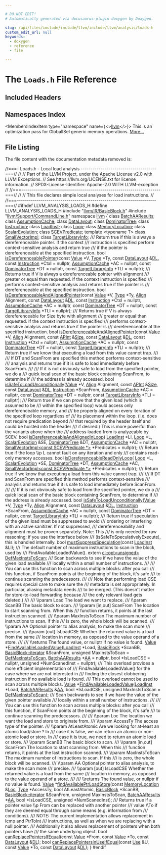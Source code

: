 ```yaml
---

# DO NOT EDIT!
# Automatically generated via docusaurus-plugin-doxygen by Doxygen.

slug: /api/files/include/include/llvm/include/llvm/analysis/loads-h
custom_edit_url: null
keywords:
  - doxygen
  - reference
  - file

---
```





# The `Loads.h` File Reference

<DoxygenPage pluginConfig={pluginConfig}>



## Included Headers

<IncludesList>
<IncludesListItem
  filePath="llvm/IR/BasicBlock.h"
  permalink="/docs/api/files/include/include/llvm/include/llvm/ir/basicblock-h"
  isLocal="true" />
<IncludesListItem
  filePath="llvm/Support/CommandLine.h"
  permalink="/docs/api/files/include/include/llvm/include/llvm/support/commandline-h"
  isLocal="true" />
</IncludesList>

## Namespaces Index

<MembersIndex>

<MembersIndexItem
  type="namespace"
  name={<><a href="/docs/api/namespaces/llvm">llvm</a></>}>
This is an optimization pass for GlobalISel generic memory operations. <a href="/docs/api/namespaces/llvm/#details">More...</a>
</MembersIndexItem>

</MembersIndex>


## File Listing

The file content with the documentation metadata removed is:

<ProgramListing>

<Link id="l00001" /><CodeLine lineNumber="1"><Highlight kind="comment">//===- Loads.h - Local load analysis --------------------------------------===//</Highlight><Highlight kind="normal"></Highlight></CodeLine>
<Link id="l00002" /><CodeLine lineNumber="2"><Highlight kind="normal"></Highlight><Highlight kind="comment">//</Highlight><Highlight kind="normal"></Highlight></CodeLine>
<Link id="l00003" /><CodeLine lineNumber="3"><Highlight kind="normal"></Highlight><Highlight kind="comment">// Part of the LLVM Project, under the Apache License v2.0 with LLVM Exceptions.</Highlight><Highlight kind="normal"></Highlight></CodeLine>
<Link id="l00004" /><CodeLine lineNumber="4"><Highlight kind="normal"></Highlight><Highlight kind="comment">// See https://llvm.org/LICENSE.txt for license information.</Highlight><Highlight kind="normal"></Highlight></CodeLine>
<Link id="l00005" /><CodeLine lineNumber="5"><Highlight kind="normal"></Highlight><Highlight kind="comment">// SPDX-License-Identifier: Apache-2.0 WITH LLVM-exception</Highlight><Highlight kind="normal"></Highlight></CodeLine>
<Link id="l00006" /><CodeLine lineNumber="6"><Highlight kind="normal"></Highlight><Highlight kind="comment">//</Highlight><Highlight kind="normal"></Highlight></CodeLine>
<Link id="l00007" /><CodeLine lineNumber="7"><Highlight kind="normal"></Highlight><Highlight kind="comment">//===----------------------------------------------------------------------===//</Highlight><Highlight kind="normal"></Highlight></CodeLine>
<Link id="l00008" /><CodeLine lineNumber="8"><Highlight kind="normal"></Highlight><Highlight kind="comment">//</Highlight><Highlight kind="normal"></Highlight></CodeLine>
<Link id="l00009" /><CodeLine lineNumber="9"><Highlight kind="normal"></Highlight><Highlight kind="comment">// This file declares simple local analyses for load instructions.</Highlight><Highlight kind="normal"></Highlight></CodeLine>
<Link id="l00010" /><CodeLine lineNumber="10"><Highlight kind="normal"></Highlight><Highlight kind="comment">//</Highlight><Highlight kind="normal"></Highlight></CodeLine>
<Link id="l00011" /><CodeLine lineNumber="11"><Highlight kind="normal"></Highlight><Highlight kind="comment">//===----------------------------------------------------------------------===//</Highlight><Highlight kind="normal"></Highlight></CodeLine>
<Link id="l00012" /><CodeLine lineNumber="12"><Highlight kind="normal"></Highlight></CodeLine>
<Link id="l00013" /><CodeLine lineNumber="13"><Highlight kind="normal"></Highlight><Highlight kind="preprocessor">#ifndef LLVM&#95;ANALYSIS&#95;LOADS&#95;H</Highlight><Highlight kind="normal"></Highlight></CodeLine>
<Link id="l00014" /><CodeLine lineNumber="14"><Highlight kind="normal"></Highlight><Highlight kind="preprocessor">#define LLVM&#95;ANALYSIS&#95;LOADS&#95;H</Highlight><Highlight kind="normal"></Highlight></CodeLine>
<Link id="l00015" /><CodeLine lineNumber="15"><Highlight kind="normal"></Highlight></CodeLine>
<Link id="l00016" /><CodeLine lineNumber="16"><Highlight kind="normal"></Highlight><Highlight kind="preprocessor">#include &quot;<a href="/docs/api/files/include/include/llvm/include/llvm/ir/basicblock-h">llvm/IR/BasicBlock.h</a>&quot;</Highlight><Highlight kind="normal"></Highlight></CodeLine>
<Link id="l00017" /><CodeLine lineNumber="17"><Highlight kind="normal"></Highlight><Highlight kind="preprocessor">#include &quot;<a href="/docs/api/files/include/include/llvm/include/llvm/support/commandline-h">llvm/Support/CommandLine.h</a>&quot;</Highlight><Highlight kind="normal"></Highlight></CodeLine>
<Link id="l00018" /><CodeLine lineNumber="18"><Highlight kind="normal"></Highlight></CodeLine>
<Link id="l00019" /><CodeLine lineNumber="19"><Highlight kind="normal"></Highlight><Highlight kind="keyword">namespace </Highlight><Highlight kind="normal"><a href="/docs/api/namespaces/llvm">llvm</a> &#123;</Highlight></CodeLine>
<Link id="l00020" /><CodeLine lineNumber="20"><Highlight kind="normal"></Highlight></CodeLine>
<Link id="l00021" /><CodeLine lineNumber="21"><Highlight kind="normal"></Highlight><Highlight kind="keyword">class </Highlight><Highlight kind="normal"><a href="/docs/api/classes/llvm/batchaaresults">BatchAAResults</a>;</Highlight></CodeLine>
<Link id="l00022" /><CodeLine lineNumber="22"><Highlight kind="normal"></Highlight><Highlight kind="keyword">class </Highlight><Highlight kind="normal"><a href="/docs/api/classes/llvm/assumptioncache">AssumptionCache</a>;</Highlight></CodeLine>
<Link id="l00023" /><CodeLine lineNumber="23"><Highlight kind="normal"></Highlight><Highlight kind="keyword">class </Highlight><Highlight kind="normal"><a href="/docs/api/classes/llvm/datalayout">DataLayout</a>;</Highlight></CodeLine>
<Link id="l00024" /><CodeLine lineNumber="24"><Highlight kind="normal"></Highlight><Highlight kind="keyword">class </Highlight><Highlight kind="normal"><a href="/docs/api/classes/llvm/dominatortree">DominatorTree</a>;</Highlight></CodeLine>
<Link id="l00025" /><CodeLine lineNumber="25"><Highlight kind="normal"></Highlight><Highlight kind="keyword">class </Highlight><Highlight kind="normal"><a href="/docs/api/classes/llvm/instruction">Instruction</a>;</Highlight></CodeLine>
<Link id="l00026" /><CodeLine lineNumber="26"><Highlight kind="normal"></Highlight><Highlight kind="keyword">class </Highlight><Highlight kind="normal"><a href="/docs/api/classes/llvm/loadinst">LoadInst</a>;</Highlight></CodeLine>
<Link id="l00027" /><CodeLine lineNumber="27"><Highlight kind="normal"></Highlight><Highlight kind="keyword">class </Highlight><Highlight kind="normal"><a href="/docs/api/classes/llvm/loop">Loop</a>;</Highlight></CodeLine>
<Link id="l00028" /><CodeLine lineNumber="28"><Highlight kind="normal"></Highlight><Highlight kind="keyword">class </Highlight><Highlight kind="normal"><a href="/docs/api/classes/llvm/memorylocation">MemoryLocation</a>;</Highlight></CodeLine>
<Link id="l00029" /><CodeLine lineNumber="29"><Highlight kind="normal"></Highlight><Highlight kind="keyword">class </Highlight><Highlight kind="normal"><a href="/docs/api/classes/llvm/scalarevolution">ScalarEvolution</a>;</Highlight></CodeLine>
<Link id="l00030" /><CodeLine lineNumber="30"><Highlight kind="normal"></Highlight><Highlight kind="keyword">class </Highlight><Highlight kind="normal"><a href="/docs/api/classes/llvm/scevpredicate">SCEVPredicate</a>;</Highlight></CodeLine>
<Link id="l00031" /><CodeLine lineNumber="31"><Highlight kind="normal"></Highlight><Highlight kind="keyword">template</Highlight><Highlight kind="normal"> &lt;</Highlight><Highlight kind="keyword">typename</Highlight><Highlight kind="normal"> T&gt; </Highlight><Highlight kind="keyword">class </Highlight><Highlight kind="normal"><a href="/docs/api/classes/llvm/smallvectorimpl">SmallVectorImpl</a>;</Highlight></CodeLine>
<Link id="l00032" /><CodeLine lineNumber="32"><Highlight kind="normal"></Highlight><Highlight kind="keyword">class </Highlight><Highlight kind="normal"><a href="/docs/api/classes/llvm/targetlibraryinfo">TargetLibraryInfo</a>;</Highlight></CodeLine>
<Link id="l00033" /><CodeLine lineNumber="33"><Highlight kind="normal"></Highlight><Highlight kind="comment"></Highlight></CodeLine>
<Link id="l00034" /><CodeLine lineNumber="34"><Highlight kind="comment">/// Return true if this is always a dereferenceable pointer. If the context</Highlight></CodeLine>
<Link id="l00035" /><CodeLine lineNumber="35"><Highlight kind="comment">/// instruction is specified perform context-sensitive analysis and return true</Highlight></CodeLine>
<Link id="l00036" /><CodeLine lineNumber="36"><Highlight kind="comment">/// if the pointer is dereferenceable at the specified instruction.</Highlight><Highlight kind="normal"></Highlight></CodeLine>
<Link id="l00037" /><CodeLine lineNumber="37"><Highlight kind="normal"></Highlight><Highlight kind="keywordtype">bool</Highlight><Highlight kind="normal"> <a href="/docs/api/namespaces/llvm/#abf1028e2af158aae1e00d3288ca013bb">isDereferenceablePointer</a>(</Highlight><Highlight kind="keyword">const</Highlight><Highlight kind="normal"> <a href="/docs/api/classes/llvm/value">Value</a> &#42;V, <a href="/docs/api/classes/llvm/type">Type</a> &#42;Ty, </Highlight><Highlight kind="keyword">const</Highlight><Highlight kind="normal"> <a href="/docs/api/classes/llvm/datalayout">DataLayout</a> &amp;<a href="/docs/api/files/lib/lib/target/lib/target/arm/armslshardening-cpp/#ad467c4ab9119043f9b7750ab986be61a">DL</a>,</Highlight></CodeLine>
<Link id="l00038" /><CodeLine lineNumber="38"><Highlight kind="normal">                              </Highlight><Highlight kind="keyword">const</Highlight><Highlight kind="normal"> <a href="/docs/api/classes/llvm/instruction">Instruction</a> &#42;CtxI = </Highlight><Highlight kind="keyword">nullptr</Highlight><Highlight kind="normal">,</Highlight></CodeLine>
<Link id="l00039" /><CodeLine lineNumber="39"><Highlight kind="normal">                              <a href="/docs/api/classes/llvm/assumptioncache">AssumptionCache</a> &#42;AC = </Highlight><Highlight kind="keyword">nullptr</Highlight><Highlight kind="normal">,</Highlight></CodeLine>
<Link id="l00040" /><CodeLine lineNumber="40"><Highlight kind="normal">                              </Highlight><Highlight kind="keyword">const</Highlight><Highlight kind="normal"> <a href="/docs/api/classes/llvm/dominatortree">DominatorTree</a> &#42;DT = </Highlight><Highlight kind="keyword">nullptr</Highlight><Highlight kind="normal">,</Highlight></CodeLine>
<Link id="l00041" /><CodeLine lineNumber="41"><Highlight kind="normal">                              </Highlight><Highlight kind="keyword">const</Highlight><Highlight kind="normal"> <a href="/docs/api/classes/llvm/targetlibraryinfo">TargetLibraryInfo</a> &#42;TLI = </Highlight><Highlight kind="keyword">nullptr</Highlight><Highlight kind="normal">);</Highlight></CodeLine>
<Link id="l00042" /><CodeLine lineNumber="42"><Highlight kind="normal"></Highlight><Highlight kind="comment"></Highlight></CodeLine>
<Link id="l00043" /><CodeLine lineNumber="43"><Highlight kind="comment">/// Returns true if V is always a dereferenceable pointer with alignment</Highlight></CodeLine>
<Link id="l00044" /><CodeLine lineNumber="44"><Highlight kind="comment">/// greater or equal than requested. If the context instruction is specified</Highlight></CodeLine>
<Link id="l00045" /><CodeLine lineNumber="45"><Highlight kind="comment">/// performs context-sensitive analysis and returns true if the pointer is</Highlight></CodeLine>
<Link id="l00046" /><CodeLine lineNumber="46"><Highlight kind="comment">/// dereferenceable at the specified instruction.</Highlight><Highlight kind="normal"></Highlight></CodeLine>
<Link id="l00047" /><CodeLine lineNumber="47"><Highlight kind="normal"></Highlight><Highlight kind="keywordtype">bool</Highlight><Highlight kind="normal"> <a href="/docs/api/namespaces/llvm/#a2da012cb3e5534bbee33563d309bc354">isDereferenceableAndAlignedPointer</a>(</Highlight><Highlight kind="keyword">const</Highlight><Highlight kind="normal"> <a href="/docs/api/classes/llvm/value">Value</a> &#42;V, <a href="/docs/api/classes/llvm/type">Type</a> &#42;Ty,</Highlight></CodeLine>
<Link id="l00048" /><CodeLine lineNumber="48"><Highlight kind="normal">                                        <a href="/docs/api/structs/llvm/align">Align</a> Alignment, </Highlight><Highlight kind="keyword">const</Highlight><Highlight kind="normal"> <a href="/docs/api/classes/llvm/datalayout">DataLayout</a> &amp;<a href="/docs/api/files/lib/lib/target/lib/target/arm/armslshardening-cpp/#ad467c4ab9119043f9b7750ab986be61a">DL</a>,</Highlight></CodeLine>
<Link id="l00049" /><CodeLine lineNumber="49"><Highlight kind="normal">                                        </Highlight><Highlight kind="keyword">const</Highlight><Highlight kind="normal"> <a href="/docs/api/classes/llvm/instruction">Instruction</a> &#42;CtxI = </Highlight><Highlight kind="keyword">nullptr</Highlight><Highlight kind="normal">,</Highlight></CodeLine>
<Link id="l00050" /><CodeLine lineNumber="50"><Highlight kind="normal">                                        <a href="/docs/api/classes/llvm/assumptioncache">AssumptionCache</a> &#42;AC = </Highlight><Highlight kind="keyword">nullptr</Highlight><Highlight kind="normal">,</Highlight></CodeLine>
<Link id="l00051" /><CodeLine lineNumber="51"><Highlight kind="normal">                                        </Highlight><Highlight kind="keyword">const</Highlight><Highlight kind="normal"> <a href="/docs/api/classes/llvm/dominatortree">DominatorTree</a> &#42;DT = </Highlight><Highlight kind="keyword">nullptr</Highlight><Highlight kind="normal">,</Highlight></CodeLine>
<Link id="l00052" /><CodeLine lineNumber="52"><Highlight kind="normal">                                        </Highlight><Highlight kind="keyword">const</Highlight><Highlight kind="normal"> <a href="/docs/api/classes/llvm/targetlibraryinfo">TargetLibraryInfo</a> &#42;TLI = </Highlight><Highlight kind="keyword">nullptr</Highlight><Highlight kind="normal">);</Highlight></CodeLine>
<Link id="l00053" /><CodeLine lineNumber="53"><Highlight kind="normal"></Highlight><Highlight kind="comment"></Highlight></CodeLine>
<Link id="l00054" /><CodeLine lineNumber="54"><Highlight kind="comment">/// Returns true if V is always dereferenceable for Size byte with alignment</Highlight></CodeLine>
<Link id="l00055" /><CodeLine lineNumber="55"><Highlight kind="comment">/// greater or equal than requested. If the context instruction is specified</Highlight></CodeLine>
<Link id="l00056" /><CodeLine lineNumber="56"><Highlight kind="comment">/// performs context-sensitive analysis and returns true if the pointer is</Highlight></CodeLine>
<Link id="l00057" /><CodeLine lineNumber="57"><Highlight kind="comment">/// dereferenceable at the specified instruction.</Highlight><Highlight kind="normal"></Highlight></CodeLine>
<Link id="l00058" /><CodeLine lineNumber="58"><Highlight kind="normal"></Highlight><Highlight kind="keywordtype">bool</Highlight><Highlight kind="normal"> <a href="/docs/api/namespaces/llvm/#a2da012cb3e5534bbee33563d309bc354">isDereferenceableAndAlignedPointer</a>(</Highlight><Highlight kind="keyword">const</Highlight><Highlight kind="normal"> <a href="/docs/api/classes/llvm/value">Value</a> &#42;V, <a href="/docs/api/structs/llvm/align">Align</a> Alignment,</Highlight></CodeLine>
<Link id="l00059" /><CodeLine lineNumber="59"><Highlight kind="normal">                                        </Highlight><Highlight kind="keyword">const</Highlight><Highlight kind="normal"> <a href="/docs/api/classes/llvm/apint">APInt</a> &amp;<a href="/docs/api/files/lib/lib/analysis/inlineorder-cpp/#a7ee6f0cb51c3b9056199e9a0001fe8c3a6f6cb72d544962fa333e2e34ce64f719">Size</a>, </Highlight><Highlight kind="keyword">const</Highlight><Highlight kind="normal"> <a href="/docs/api/classes/llvm/datalayout">DataLayout</a> &amp;<a href="/docs/api/files/lib/lib/target/lib/target/arm/armslshardening-cpp/#ad467c4ab9119043f9b7750ab986be61a">DL</a>,</Highlight></CodeLine>
<Link id="l00060" /><CodeLine lineNumber="60"><Highlight kind="normal">                                        </Highlight><Highlight kind="keyword">const</Highlight><Highlight kind="normal"> <a href="/docs/api/classes/llvm/instruction">Instruction</a> &#42;CtxI = </Highlight><Highlight kind="keyword">nullptr</Highlight><Highlight kind="normal">,</Highlight></CodeLine>
<Link id="l00061" /><CodeLine lineNumber="61"><Highlight kind="normal">                                        <a href="/docs/api/classes/llvm/assumptioncache">AssumptionCache</a> &#42;AC = </Highlight><Highlight kind="keyword">nullptr</Highlight><Highlight kind="normal">,</Highlight></CodeLine>
<Link id="l00062" /><CodeLine lineNumber="62"><Highlight kind="normal">                                        </Highlight><Highlight kind="keyword">const</Highlight><Highlight kind="normal"> <a href="/docs/api/classes/llvm/dominatortree">DominatorTree</a> &#42;DT = </Highlight><Highlight kind="keyword">nullptr</Highlight><Highlight kind="normal">,</Highlight></CodeLine>
<Link id="l00063" /><CodeLine lineNumber="63"><Highlight kind="normal">                                        </Highlight><Highlight kind="keyword">const</Highlight><Highlight kind="normal"> <a href="/docs/api/classes/llvm/targetlibraryinfo">TargetLibraryInfo</a> &#42;TLI = </Highlight><Highlight kind="keyword">nullptr</Highlight><Highlight kind="normal">);</Highlight></CodeLine>
<Link id="l00064" /><CodeLine lineNumber="64"><Highlight kind="normal"></Highlight><Highlight kind="comment"></Highlight></CodeLine>
<Link id="l00065" /><CodeLine lineNumber="65"><Highlight kind="comment">/// Return true if we know that executing a load from this value cannot trap.</Highlight></CodeLine>
<Link id="l00066" /><CodeLine lineNumber="66"><Highlight kind="comment">///</Highlight></CodeLine>
<Link id="l00067" /><CodeLine lineNumber="67"><Highlight kind="comment">/// If DT and ScanFrom are specified this method performs context-sensitive</Highlight></CodeLine>
<Link id="l00068" /><CodeLine lineNumber="68"><Highlight kind="comment">/// analysis and returns true if it is safe to load immediately before ScanFrom.</Highlight></CodeLine>
<Link id="l00069" /><CodeLine lineNumber="69"><Highlight kind="comment">///</Highlight></CodeLine>
<Link id="l00070" /><CodeLine lineNumber="70"><Highlight kind="comment">/// If it is not obviously safe to load from the specified pointer, we do a</Highlight></CodeLine>
<Link id="l00071" /><CodeLine lineNumber="71"><Highlight kind="comment">/// quick local scan of the basic block containing ScanFrom, to determine if</Highlight></CodeLine>
<Link id="l00072" /><CodeLine lineNumber="72"><Highlight kind="comment">/// the address is already accessed.</Highlight><Highlight kind="normal"></Highlight></CodeLine>
<Link id="l00073" /><CodeLine lineNumber="73"><Highlight kind="normal"></Highlight><Highlight kind="keywordtype">bool</Highlight><Highlight kind="normal"> <a href="/docs/api/namespaces/llvm/#a7bca5709e8d5f8d45c9e46c51322e017">isSafeToLoadUnconditionally</a>(<a href="/docs/api/classes/llvm/value">Value</a> &#42;V, <a href="/docs/api/structs/llvm/align">Align</a> Alignment, </Highlight><Highlight kind="keyword">const</Highlight><Highlight kind="normal"> <a href="/docs/api/classes/llvm/apint">APInt</a> &amp;<a href="/docs/api/files/lib/lib/analysis/inlineorder-cpp/#a7ee6f0cb51c3b9056199e9a0001fe8c3a6f6cb72d544962fa333e2e34ce64f719">Size</a>,</Highlight></CodeLine>
<Link id="l00074" /><CodeLine lineNumber="74"><Highlight kind="normal">                                 </Highlight><Highlight kind="keyword">const</Highlight><Highlight kind="normal"> <a href="/docs/api/classes/llvm/datalayout">DataLayout</a> &amp;<a href="/docs/api/files/lib/lib/target/lib/target/arm/armslshardening-cpp/#ad467c4ab9119043f9b7750ab986be61a">DL</a>, <a href="/docs/api/classes/llvm/instruction">Instruction</a> &#42;ScanFrom,</Highlight></CodeLine>
<Link id="l00075" /><CodeLine lineNumber="75"><Highlight kind="normal">                                 <a href="/docs/api/classes/llvm/assumptioncache">AssumptionCache</a> &#42;AC = </Highlight><Highlight kind="keyword">nullptr</Highlight><Highlight kind="normal">,</Highlight></CodeLine>
<Link id="l00076" /><CodeLine lineNumber="76"><Highlight kind="normal">                                 </Highlight><Highlight kind="keyword">const</Highlight><Highlight kind="normal"> <a href="/docs/api/classes/llvm/dominatortree">DominatorTree</a> &#42;DT = </Highlight><Highlight kind="keyword">nullptr</Highlight><Highlight kind="normal">,</Highlight></CodeLine>
<Link id="l00077" /><CodeLine lineNumber="77"><Highlight kind="normal">                                 </Highlight><Highlight kind="keyword">const</Highlight><Highlight kind="normal"> <a href="/docs/api/classes/llvm/targetlibraryinfo">TargetLibraryInfo</a> &#42;TLI = </Highlight><Highlight kind="keyword">nullptr</Highlight><Highlight kind="normal">);</Highlight></CodeLine>
<Link id="l00078" /><CodeLine lineNumber="78"><Highlight kind="normal"></Highlight><Highlight kind="comment"></Highlight></CodeLine>
<Link id="l00079" /><CodeLine lineNumber="79"><Highlight kind="comment">/// Return true if we can prove that the given load (which is assumed to be</Highlight></CodeLine>
<Link id="l00080" /><CodeLine lineNumber="80"><Highlight kind="comment">/// within the specified loop) would access only dereferenceable memory, and</Highlight></CodeLine>
<Link id="l00081" /><CodeLine lineNumber="81"><Highlight kind="comment">/// be properly aligned on every iteration of the specified loop regardless of</Highlight></CodeLine>
<Link id="l00082" /><CodeLine lineNumber="82"><Highlight kind="comment">/// its placement within the loop. (i.e. does not require predication beyond</Highlight></CodeLine>
<Link id="l00083" /><CodeLine lineNumber="83"><Highlight kind="comment">/// that required by the header itself and could be hoisted into the header</Highlight></CodeLine>
<Link id="l00084" /><CodeLine lineNumber="84"><Highlight kind="comment">/// if desired.)  This is more powerful than the variants above when the</Highlight></CodeLine>
<Link id="l00085" /><CodeLine lineNumber="85"><Highlight kind="comment">/// address loaded from is analyzeable by SCEV.</Highlight><Highlight kind="normal"></Highlight></CodeLine>
<Link id="l00086" /><CodeLine lineNumber="86"><Highlight kind="normal"></Highlight><Highlight kind="keywordtype">bool</Highlight><Highlight kind="normal"> <a href="/docs/api/namespaces/llvm/#aeba325403d8d6430ee4a41b2cea631f5">isDereferenceableAndAlignedInLoop</a>(</Highlight></CodeLine>
<Link id="l00087" /><CodeLine lineNumber="87"><Highlight kind="normal">    <a href="/docs/api/classes/llvm/loadinst">LoadInst</a> &#42;LI, <a href="/docs/api/classes/llvm/loop">Loop</a> &#42;L, <a href="/docs/api/classes/llvm/scalarevolution">ScalarEvolution</a> &amp;SE, <a href="/docs/api/classes/llvm/dominatortree">DominatorTree</a> &amp;DT,</Highlight></CodeLine>
<Link id="l00088" /><CodeLine lineNumber="88"><Highlight kind="normal">    <a href="/docs/api/classes/llvm/assumptioncache">AssumptionCache</a> &#42;AC = </Highlight><Highlight kind="keyword">nullptr</Highlight><Highlight kind="normal">,</Highlight></CodeLine>
<Link id="l00089" /><CodeLine lineNumber="89"><Highlight kind="normal">    <a href="/docs/api/classes/llvm/smallvectorimpl">SmallVectorImpl&lt;const SCEVPredicate &#42;&gt;</a> &#42;Predicates = </Highlight><Highlight kind="keyword">nullptr</Highlight><Highlight kind="normal">);</Highlight></CodeLine>
<Link id="l00090" /><CodeLine lineNumber="90"><Highlight kind="normal"></Highlight><Highlight kind="comment"></Highlight></CodeLine>
<Link id="l00091" /><CodeLine lineNumber="91"><Highlight kind="comment">/// Return true if the loop \\p L cannot fault on any iteration and only</Highlight></CodeLine>
<Link id="l00092" /><CodeLine lineNumber="92"><Highlight kind="comment">/// contains read-only memory accesses.</Highlight><Highlight kind="normal"></Highlight></CodeLine>
<Link id="l00093" /><CodeLine lineNumber="93"><Highlight kind="normal"></Highlight><Highlight kind="keywordtype">bool</Highlight><Highlight kind="normal"> <a href="/docs/api/namespaces/llvm/#a52f62ee9a011e12d197314433c41bcc5">isDereferenceableReadOnlyLoop</a>(</Highlight></CodeLine>
<Link id="l00094" /><CodeLine lineNumber="94"><Highlight kind="normal">    <a href="/docs/api/classes/llvm/loop">Loop</a> &#42;L, <a href="/docs/api/classes/llvm/scalarevolution">ScalarEvolution</a> &#42;SE, <a href="/docs/api/classes/llvm/dominatortree">DominatorTree</a> &#42;DT, <a href="/docs/api/classes/llvm/assumptioncache">AssumptionCache</a> &#42;AC,</Highlight></CodeLine>
<Link id="l00095" /><CodeLine lineNumber="95"><Highlight kind="normal">    <a href="/docs/api/classes/llvm/smallvectorimpl">SmallVectorImpl&lt;const SCEVPredicate &#42;&gt;</a> &#42;Predicates = </Highlight><Highlight kind="keyword">nullptr</Highlight><Highlight kind="normal">);</Highlight></CodeLine>
<Link id="l00096" /><CodeLine lineNumber="96"><Highlight kind="normal"></Highlight><Highlight kind="comment"></Highlight></CodeLine>
<Link id="l00097" /><CodeLine lineNumber="97"><Highlight kind="comment">/// Return true if we know that executing a load from this value cannot trap.</Highlight></CodeLine>
<Link id="l00098" /><CodeLine lineNumber="98"><Highlight kind="comment">///</Highlight></CodeLine>
<Link id="l00099" /><CodeLine lineNumber="99"><Highlight kind="comment">/// If DT and ScanFrom are specified this method performs context-sensitive</Highlight></CodeLine>
<Link id="l00100" /><CodeLine lineNumber="100"><Highlight kind="comment">/// analysis and returns true if it is safe to load immediately before ScanFrom.</Highlight></CodeLine>
<Link id="l00101" /><CodeLine lineNumber="101"><Highlight kind="comment">///</Highlight></CodeLine>
<Link id="l00102" /><CodeLine lineNumber="102"><Highlight kind="comment">/// If it is not obviously safe to load from the specified pointer, we do a</Highlight></CodeLine>
<Link id="l00103" /><CodeLine lineNumber="103"><Highlight kind="comment">/// quick local scan of the basic block containing ScanFrom, to determine if</Highlight></CodeLine>
<Link id="l00104" /><CodeLine lineNumber="104"><Highlight kind="comment">/// the address is already accessed.</Highlight><Highlight kind="normal"></Highlight></CodeLine>
<Link id="l00105" /><CodeLine lineNumber="105"><Highlight kind="normal"></Highlight><Highlight kind="keywordtype">bool</Highlight><Highlight kind="normal"> <a href="/docs/api/namespaces/llvm/#a7bca5709e8d5f8d45c9e46c51322e017">isSafeToLoadUnconditionally</a>(<a href="/docs/api/classes/llvm/value">Value</a> &#42;V, <a href="/docs/api/classes/llvm/type">Type</a> &#42;Ty, <a href="/docs/api/structs/llvm/align">Align</a> Alignment,</Highlight></CodeLine>
<Link id="l00106" /><CodeLine lineNumber="106"><Highlight kind="normal">                                 </Highlight><Highlight kind="keyword">const</Highlight><Highlight kind="normal"> <a href="/docs/api/classes/llvm/datalayout">DataLayout</a> &amp;<a href="/docs/api/files/lib/lib/target/lib/target/arm/armslshardening-cpp/#ad467c4ab9119043f9b7750ab986be61a">DL</a>, <a href="/docs/api/classes/llvm/instruction">Instruction</a> &#42;ScanFrom,</Highlight></CodeLine>
<Link id="l00107" /><CodeLine lineNumber="107"><Highlight kind="normal">                                 <a href="/docs/api/classes/llvm/assumptioncache">AssumptionCache</a> &#42;AC = </Highlight><Highlight kind="keyword">nullptr</Highlight><Highlight kind="normal">,</Highlight></CodeLine>
<Link id="l00108" /><CodeLine lineNumber="108"><Highlight kind="normal">                                 </Highlight><Highlight kind="keyword">const</Highlight><Highlight kind="normal"> <a href="/docs/api/classes/llvm/dominatortree">DominatorTree</a> &#42;DT = </Highlight><Highlight kind="keyword">nullptr</Highlight><Highlight kind="normal">,</Highlight></CodeLine>
<Link id="l00109" /><CodeLine lineNumber="109"><Highlight kind="normal">                                 </Highlight><Highlight kind="keyword">const</Highlight><Highlight kind="normal"> <a href="/docs/api/classes/llvm/targetlibraryinfo">TargetLibraryInfo</a> &#42;TLI = </Highlight><Highlight kind="keyword">nullptr</Highlight><Highlight kind="normal">);</Highlight></CodeLine>
<Link id="l00110" /><CodeLine lineNumber="110"><Highlight kind="normal"></Highlight><Highlight kind="comment"></Highlight></CodeLine>
<Link id="l00111" /><CodeLine lineNumber="111"><Highlight kind="comment">/// Return true if speculation of the given load must be suppressed to avoid</Highlight></CodeLine>
<Link id="l00112" /><CodeLine lineNumber="112"><Highlight kind="comment">/// ordering or interfering with an active sanitizer.  If not suppressed,</Highlight></CodeLine>
<Link id="l00113" /><CodeLine lineNumber="113"><Highlight kind="comment">/// dereferenceability and alignment must be proven separately.  Note: This</Highlight></CodeLine>
<Link id="l00114" /><CodeLine lineNumber="114"><Highlight kind="comment">/// is only needed for raw reasoning; if you use the interface below</Highlight></CodeLine>
<Link id="l00115" /><CodeLine lineNumber="115"><Highlight kind="comment">/// (isSafeToSpeculativelyExecute), this is handled internally.</Highlight><Highlight kind="normal"></Highlight></CodeLine>
<Link id="l00116" /><CodeLine lineNumber="116"><Highlight kind="normal"></Highlight><Highlight kind="keywordtype">bool</Highlight><Highlight kind="normal"> <a href="/docs/api/namespaces/llvm/#a423120c6a3bab0386276333090b574f8">mustSuppressSpeculation</a>(</Highlight><Highlight kind="keyword">const</Highlight><Highlight kind="normal"> <a href="/docs/api/classes/llvm/loadinst">LoadInst</a> &amp;LI);</Highlight></CodeLine>
<Link id="l00117" /><CodeLine lineNumber="117"><Highlight kind="normal"></Highlight><Highlight kind="comment"></Highlight></CodeLine>
<Link id="l00118" /><CodeLine lineNumber="118"><Highlight kind="comment">/// The default number of maximum instructions to scan in the block, used by</Highlight></CodeLine>
<Link id="l00119" /><CodeLine lineNumber="119"><Highlight kind="comment">/// FindAvailableLoadedValue().</Highlight><Highlight kind="normal"></Highlight></CodeLine>
<Link id="l00120" /><CodeLine lineNumber="120"><Highlight kind="normal"></Highlight><Highlight kind="keyword">extern</Highlight><Highlight kind="normal"> <a href="/docs/api/classes/llvm/cl/opt">cl::opt&lt;unsigned&gt;</a> <a href="/docs/api/namespaces/llvm/#a92ac27b929f0de70e1336a7ab5248861">DefMaxInstsToScan</a>;</Highlight></CodeLine>
<Link id="l00121" /><CodeLine lineNumber="121"><Highlight kind="normal"></Highlight><Highlight kind="comment"></Highlight></CodeLine>
<Link id="l00122" /><CodeLine lineNumber="122"><Highlight kind="comment">/// Scan backwards to see if we have the value of the given load available</Highlight></CodeLine>
<Link id="l00123" /><CodeLine lineNumber="123"><Highlight kind="comment">/// locally within a small number of instructions.</Highlight></CodeLine>
<Link id="l00124" /><CodeLine lineNumber="124"><Highlight kind="comment">///</Highlight></CodeLine>
<Link id="l00125" /><CodeLine lineNumber="125"><Highlight kind="comment">/// You can use this function to scan across multiple blocks: after you call</Highlight></CodeLine>
<Link id="l00126" /><CodeLine lineNumber="126"><Highlight kind="comment">/// this function, if ScanFrom points at the beginning of the block, it&#39;s safe</Highlight></CodeLine>
<Link id="l00127" /><CodeLine lineNumber="127"><Highlight kind="comment">/// to continue scanning the predecessors.</Highlight></CodeLine>
<Link id="l00128" /><CodeLine lineNumber="128"><Highlight kind="comment">///</Highlight></CodeLine>
<Link id="l00129" /><CodeLine lineNumber="129"><Highlight kind="comment">/// Note that performing load CSE requires special care to make sure the</Highlight></CodeLine>
<Link id="l00130" /><CodeLine lineNumber="130"><Highlight kind="comment">/// metadata is set appropriately.  In particular, aliasing metadata needs</Highlight></CodeLine>
<Link id="l00131" /><CodeLine lineNumber="131"><Highlight kind="comment">/// to be merged.  (This doesn&#39;t matter for store-to-load forwarding because</Highlight></CodeLine>
<Link id="l00132" /><CodeLine lineNumber="132"><Highlight kind="comment">/// the only relevant load gets deleted.)</Highlight></CodeLine>
<Link id="l00133" /><CodeLine lineNumber="133"><Highlight kind="comment">///</Highlight></CodeLine>
<Link id="l00134" /><CodeLine lineNumber="134"><Highlight kind="comment">/// \\param Load The load we want to replace.</Highlight></CodeLine>
<Link id="l00135" /><CodeLine lineNumber="135"><Highlight kind="comment">/// \\param ScanBB The basic block to scan.</Highlight></CodeLine>
<Link id="l00136" /><CodeLine lineNumber="136"><Highlight kind="comment">/// \\param &#91;in,out&#93; ScanFrom The location to start scanning from. When this</Highlight></CodeLine>
<Link id="l00137" /><CodeLine lineNumber="137"><Highlight kind="comment">/// function returns, it points at the last instruction scanned.</Highlight></CodeLine>
<Link id="l00138" /><CodeLine lineNumber="138"><Highlight kind="comment">/// \\param MaxInstsToScan The maximum number of instructions to scan. If this</Highlight></CodeLine>
<Link id="l00139" /><CodeLine lineNumber="139"><Highlight kind="comment">/// is zero, the whole block will be scanned.</Highlight></CodeLine>
<Link id="l00140" /><CodeLine lineNumber="140"><Highlight kind="comment">/// \\param AA Optional pointer to alias analysis, to make the scan more</Highlight></CodeLine>
<Link id="l00141" /><CodeLine lineNumber="141"><Highlight kind="comment">/// precise.</Highlight></CodeLine>
<Link id="l00142" /><CodeLine lineNumber="142"><Highlight kind="comment">/// \\param &#91;out&#93; IsLoadCSE Whether the returned value is a load from the same</Highlight></CodeLine>
<Link id="l00143" /><CodeLine lineNumber="143"><Highlight kind="comment">/// location in memory, as opposed to the value operand of a store.</Highlight></CodeLine>
<Link id="l00144" /><CodeLine lineNumber="144"><Highlight kind="comment">///</Highlight></CodeLine>
<Link id="l00145" /><CodeLine lineNumber="145"><Highlight kind="comment">/// \\returns The found value, or nullptr if no value is found.</Highlight><Highlight kind="normal"></Highlight></CodeLine>
<Link id="l00146" /><CodeLine lineNumber="146"><Highlight kind="normal"><a href="/docs/api/classes/llvm/value">Value</a> &#42;<a href="/docs/api/namespaces/llvm/#a459b627931605e520bf7d14e074af7c1">FindAvailableLoadedValue</a>(<a href="/docs/api/classes/llvm/loadinst">LoadInst</a> &#42;Load, <a href="/docs/api/classes/llvm/basicblock">BasicBlock</a> &#42;ScanBB,</Highlight></CodeLine>
<Link id="l00147" /><CodeLine lineNumber="147"><Highlight kind="normal">                                <a href="/docs/api/classes/llvm/basicblock/#a98c0a84a5dfa8bce341c829709f171e5">BasicBlock::iterator</a> &amp;ScanFrom,</Highlight></CodeLine>
<Link id="l00148" /><CodeLine lineNumber="148"><Highlight kind="normal">                                </Highlight><Highlight kind="keywordtype">unsigned</Highlight><Highlight kind="normal"> MaxInstsToScan = <a href="/docs/api/namespaces/llvm/#a92ac27b929f0de70e1336a7ab5248861">DefMaxInstsToScan</a>,</Highlight></CodeLine>
<Link id="l00149" /><CodeLine lineNumber="149"><Highlight kind="normal">                                <a href="/docs/api/classes/llvm/batchaaresults">BatchAAResults</a> &#42;<a href="/docs/api/namespaces/llvm/aa">AA</a> = </Highlight><Highlight kind="keyword">nullptr</Highlight><Highlight kind="normal">,</Highlight></CodeLine>
<Link id="l00150" /><CodeLine lineNumber="150"><Highlight kind="normal">                                </Highlight><Highlight kind="keywordtype">bool</Highlight><Highlight kind="normal"> &#42;IsLoadCSE = </Highlight><Highlight kind="keyword">nullptr</Highlight><Highlight kind="normal">,</Highlight></CodeLine>
<Link id="l00151" /><CodeLine lineNumber="151"><Highlight kind="normal">                                </Highlight><Highlight kind="keywordtype">unsigned</Highlight><Highlight kind="normal"> &#42;NumScanedInst = </Highlight><Highlight kind="keyword">nullptr</Highlight><Highlight kind="normal">);</Highlight></CodeLine>
<Link id="l00152" /><CodeLine lineNumber="152"><Highlight kind="normal"></Highlight><Highlight kind="comment"></Highlight></CodeLine>
<Link id="l00153" /><CodeLine lineNumber="153"><Highlight kind="comment">/// This overload provides a more efficient implementation of</Highlight></CodeLine>
<Link id="l00154" /><CodeLine lineNumber="154"><Highlight kind="comment">/// FindAvailableLoadedValue() for the case where we are not interested in</Highlight></CodeLine>
<Link id="l00155" /><CodeLine lineNumber="155"><Highlight kind="comment">/// finding the closest clobbering instruction if no available load is found.</Highlight></CodeLine>
<Link id="l00156" /><CodeLine lineNumber="156"><Highlight kind="comment">/// This overload cannot be used to scan across multiple blocks.</Highlight><Highlight kind="normal"></Highlight></CodeLine>
<Link id="l00157" /><CodeLine lineNumber="157"><Highlight kind="normal"><a href="/docs/api/classes/llvm/value">Value</a> &#42;<a href="/docs/api/namespaces/llvm/#a459b627931605e520bf7d14e074af7c1">FindAvailableLoadedValue</a>(<a href="/docs/api/classes/llvm/loadinst">LoadInst</a> &#42;Load, <a href="/docs/api/classes/llvm/batchaaresults">BatchAAResults</a> &amp;<a href="/docs/api/namespaces/llvm/aa">AA</a>,</Highlight></CodeLine>
<Link id="l00158" /><CodeLine lineNumber="158"><Highlight kind="normal">                                </Highlight><Highlight kind="keywordtype">bool</Highlight><Highlight kind="normal"> &#42;IsLoadCSE,</Highlight></CodeLine>
<Link id="l00159" /><CodeLine lineNumber="159"><Highlight kind="normal">                                </Highlight><Highlight kind="keywordtype">unsigned</Highlight><Highlight kind="normal"> MaxInstsToScan = <a href="/docs/api/namespaces/llvm/#a92ac27b929f0de70e1336a7ab5248861">DefMaxInstsToScan</a>);</Highlight></CodeLine>
<Link id="l00160" /><CodeLine lineNumber="160"><Highlight kind="normal"></Highlight><Highlight kind="comment"></Highlight></CodeLine>
<Link id="l00161" /><CodeLine lineNumber="161"><Highlight kind="comment">/// Scan backwards to see if we have the value of the given pointer available</Highlight></CodeLine>
<Link id="l00162" /><CodeLine lineNumber="162"><Highlight kind="comment">/// locally within a small number of instructions.</Highlight></CodeLine>
<Link id="l00163" /><CodeLine lineNumber="163"><Highlight kind="comment">///</Highlight></CodeLine>
<Link id="l00164" /><CodeLine lineNumber="164"><Highlight kind="comment">/// You can use this function to scan across multiple blocks: after you call</Highlight></CodeLine>
<Link id="l00165" /><CodeLine lineNumber="165"><Highlight kind="comment">/// this function, if ScanFrom points at the beginning of the block, it&#39;s safe</Highlight></CodeLine>
<Link id="l00166" /><CodeLine lineNumber="166"><Highlight kind="comment">/// to continue scanning the predecessors.</Highlight></CodeLine>
<Link id="l00167" /><CodeLine lineNumber="167"><Highlight kind="comment">///</Highlight></CodeLine>
<Link id="l00168" /><CodeLine lineNumber="168"><Highlight kind="comment">/// \\param Loc The location we want the load and store to originate from.</Highlight></CodeLine>
<Link id="l00169" /><CodeLine lineNumber="169"><Highlight kind="comment">/// \\param AccessTy The access type of the pointer.</Highlight></CodeLine>
<Link id="l00170" /><CodeLine lineNumber="170"><Highlight kind="comment">/// \\param AtLeastAtomic Are we looking for at-least an atomic load/store ? In</Highlight></CodeLine>
<Link id="l00171" /><CodeLine lineNumber="171"><Highlight kind="comment">/// case it is false, we can return an atomic or non-atomic load or store. In</Highlight></CodeLine>
<Link id="l00172" /><CodeLine lineNumber="172"><Highlight kind="comment">/// case it is true, we need to return an atomic load or store.</Highlight></CodeLine>
<Link id="l00173" /><CodeLine lineNumber="173"><Highlight kind="comment">/// \\param ScanBB The basic block to scan.</Highlight></CodeLine>
<Link id="l00174" /><CodeLine lineNumber="174"><Highlight kind="comment">/// \\param &#91;in,out&#93; ScanFrom The location to start scanning from. When this</Highlight></CodeLine>
<Link id="l00175" /><CodeLine lineNumber="175"><Highlight kind="comment">/// function returns, it points at the last instruction scanned.</Highlight></CodeLine>
<Link id="l00176" /><CodeLine lineNumber="176"><Highlight kind="comment">/// \\param MaxInstsToScan The maximum number of instructions to scan. If this</Highlight></CodeLine>
<Link id="l00177" /><CodeLine lineNumber="177"><Highlight kind="comment">/// is zero, the whole block will be scanned.</Highlight></CodeLine>
<Link id="l00178" /><CodeLine lineNumber="178"><Highlight kind="comment">/// \\param AA Optional pointer to alias analysis, to make the scan more</Highlight></CodeLine>
<Link id="l00179" /><CodeLine lineNumber="179"><Highlight kind="comment">/// precise.</Highlight></CodeLine>
<Link id="l00180" /><CodeLine lineNumber="180"><Highlight kind="comment">/// \\param &#91;out&#93; IsLoadCSE Whether the returned value is a load from the same</Highlight></CodeLine>
<Link id="l00181" /><CodeLine lineNumber="181"><Highlight kind="comment">/// location in memory, as opposed to the value operand of a store.</Highlight></CodeLine>
<Link id="l00182" /><CodeLine lineNumber="182"><Highlight kind="comment">///</Highlight></CodeLine>
<Link id="l00183" /><CodeLine lineNumber="183"><Highlight kind="comment">/// \\returns The found value, or nullptr if no value is found.</Highlight><Highlight kind="normal"></Highlight></CodeLine>
<Link id="l00184" /><CodeLine lineNumber="184"><Highlight kind="normal"><a href="/docs/api/classes/llvm/value">Value</a> &#42;<a href="/docs/api/namespaces/llvm/#a3b303a16e5a77e48c8e724c52a3abbff">findAvailablePtrLoadStore</a>(</Highlight><Highlight kind="keyword">const</Highlight><Highlight kind="normal"> <a href="/docs/api/classes/llvm/memorylocation">MemoryLocation</a> &amp;<a href="/docs/api/namespaces/llvm/loc">Loc</a>, <a href="/docs/api/classes/llvm/type">Type</a> &#42;AccessTy,</Highlight></CodeLine>
<Link id="l00185" /><CodeLine lineNumber="185"><Highlight kind="normal">                                 </Highlight><Highlight kind="keywordtype">bool</Highlight><Highlight kind="normal"> AtLeastAtomic, <a href="/docs/api/classes/llvm/basicblock">BasicBlock</a> &#42;ScanBB,</Highlight></CodeLine>
<Link id="l00186" /><CodeLine lineNumber="186"><Highlight kind="normal">                                 <a href="/docs/api/classes/llvm/basicblock/#a98c0a84a5dfa8bce341c829709f171e5">BasicBlock::iterator</a> &amp;ScanFrom,</Highlight></CodeLine>
<Link id="l00187" /><CodeLine lineNumber="187"><Highlight kind="normal">                                 </Highlight><Highlight kind="keywordtype">unsigned</Highlight><Highlight kind="normal"> MaxInstsToScan, <a href="/docs/api/classes/llvm/batchaaresults">BatchAAResults</a> &#42;<a href="/docs/api/namespaces/llvm/aa">AA</a>,</Highlight></CodeLine>
<Link id="l00188" /><CodeLine lineNumber="188"><Highlight kind="normal">                                 </Highlight><Highlight kind="keywordtype">bool</Highlight><Highlight kind="normal"> &#42;IsLoadCSE, </Highlight><Highlight kind="keywordtype">unsigned</Highlight><Highlight kind="normal"> &#42;NumScanedInst);</Highlight></CodeLine>
<Link id="l00189" /><CodeLine lineNumber="189"><Highlight kind="normal"></Highlight><Highlight kind="comment"></Highlight></CodeLine>
<Link id="l00190" /><CodeLine lineNumber="190"><Highlight kind="comment">/// Returns true if a pointer value \\p From can be replaced with another pointer</Highlight></CodeLine>
<Link id="l00191" /><CodeLine lineNumber="191"><Highlight kind="comment">/// value \\To if they are deemed equal through some means (e.g. information from</Highlight></CodeLine>
<Link id="l00192" /><CodeLine lineNumber="192"><Highlight kind="comment">/// conditions).</Highlight></CodeLine>
<Link id="l00193" /><CodeLine lineNumber="193"><Highlight kind="comment">/// NOTE: The current implementation allows replacement in Icmp and PtrToInt</Highlight></CodeLine>
<Link id="l00194" /><CodeLine lineNumber="194"><Highlight kind="comment">/// instructions, as well as when we are replacing with a null pointer.</Highlight></CodeLine>
<Link id="l00195" /><CodeLine lineNumber="195"><Highlight kind="comment">/// Additionally it also allows replacement of pointers when both pointers have</Highlight></CodeLine>
<Link id="l00196" /><CodeLine lineNumber="196"><Highlight kind="comment">/// the same underlying object.</Highlight><Highlight kind="normal"></Highlight></CodeLine>
<Link id="l00197" /><CodeLine lineNumber="197"><Highlight kind="normal"></Highlight><Highlight kind="keywordtype">bool</Highlight><Highlight kind="normal"> <a href="/docs/api/namespaces/llvm/#a6f5cd5733f1f4d2254248b60fb8a937f">canReplacePointersIfEqual</a>(</Highlight><Highlight kind="keyword">const</Highlight><Highlight kind="normal"> <a href="/docs/api/classes/llvm/value">Value</a> &#42;From, </Highlight><Highlight kind="keyword">const</Highlight><Highlight kind="normal"> <a href="/docs/api/classes/llvm/value">Value</a> &#42;To,</Highlight></CodeLine>
<Link id="l00198" /><CodeLine lineNumber="198"><Highlight kind="normal">                               </Highlight><Highlight kind="keyword">const</Highlight><Highlight kind="normal"> <a href="/docs/api/classes/llvm/datalayout">DataLayout</a> &amp;<a href="/docs/api/files/lib/lib/target/lib/target/arm/armslshardening-cpp/#ad467c4ab9119043f9b7750ab986be61a">DL</a>);</Highlight></CodeLine>
<Link id="l00199" /><CodeLine lineNumber="199"><Highlight kind="normal"></Highlight><Highlight kind="keywordtype">bool</Highlight><Highlight kind="normal"> <a href="/docs/api/namespaces/llvm/#a6a6f589baf90476080f25dba3a4522d4">canReplacePointersInUseIfEqual</a>(</Highlight><Highlight kind="keyword">const</Highlight><Highlight kind="normal"> <a href="/docs/api/classes/llvm/use">Use</a> &amp;U, </Highlight><Highlight kind="keyword">const</Highlight><Highlight kind="normal"> <a href="/docs/api/classes/llvm/value">Value</a> &#42;To,</Highlight></CodeLine>
<Link id="l00200" /><CodeLine lineNumber="200"><Highlight kind="normal">                                    </Highlight><Highlight kind="keyword">const</Highlight><Highlight kind="normal"> <a href="/docs/api/classes/llvm/datalayout">DataLayout</a> &amp;<a href="/docs/api/files/lib/lib/target/lib/target/arm/armslshardening-cpp/#ad467c4ab9119043f9b7750ab986be61a">DL</a>);</Highlight></CodeLine>
<Link id="l00201" /><CodeLine lineNumber="201"><Highlight kind="normal">&#125;</Highlight></CodeLine>
<Link id="l00202" /><CodeLine lineNumber="202"><Highlight kind="normal"></Highlight></CodeLine>
<Link id="l00203" /><CodeLine lineNumber="203"><Highlight kind="normal"></Highlight><Highlight kind="preprocessor">#endif</Highlight></CodeLine>

</ProgramListing>


</DoxygenPage>
